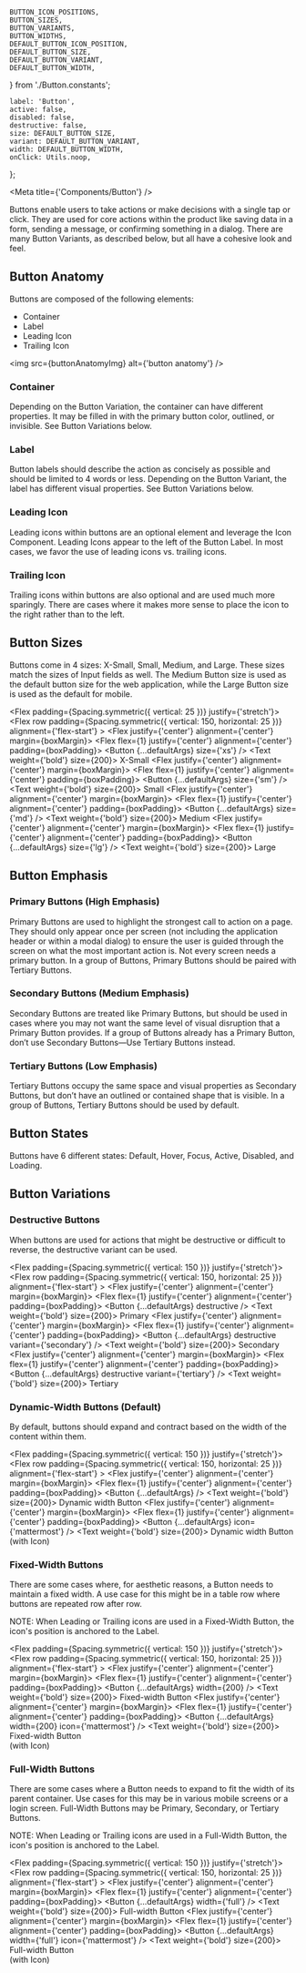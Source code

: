 

    BUTTON_ICON_POSITIONS,
    BUTTON_SIZES,
    BUTTON_VARIANTS,
    BUTTON_WIDTHS,
    DEFAULT_BUTTON_ICON_POSITION,
    DEFAULT_BUTTON_SIZE,
    DEFAULT_BUTTON_VARIANT,
    DEFAULT_BUTTON_WIDTH,
} from './Button.constants';

    label: 'Button',
    active: false,
    disabled: false,
    destructive: false,
    size: DEFAULT_BUTTON_SIZE,
    variant: DEFAULT_BUTTON_VARIANT,
    width: DEFAULT_BUTTON_WIDTH,
    onClick: Utils.noop,
};


<Meta title={'Components/Button'} />

<Title>Buttons</Title>

<Subtitle>
    Buttons enable users to take actions or make decisions with a single tap or click. They are used
    for core actions within the product like saving data in a form, sending a message, or confirming
    something in a dialog. There are many Button Variants, as described below, but all have a
    cohesive look and feel.
</Subtitle>

## Button Anatomy

Buttons are composed of the following elements:

-   Container
-   Label
-   Leading Icon
-   Trailing Icon

<img src={buttonAnatomyImg} alt={'button anatomy'} />

### Container

Depending on the Button Variation, the container can have different properties. It may be filled in with the primary
button color, outlined, or invisible. See Button Variations below.

### Label

Button labels should describe the action as concisely as possible and should be limited to 4 words or less. Depending on
the Button Variant, the label has different visual properties. See Button Variations below.

### Leading Icon

Leading icons within buttons are an optional element and leverage the Icon Component. Leading Icons appear to the left
of the Button Label. In most cases, we favor the use of leading icons vs. trailing icons.

### Trailing Icon

Trailing icons within buttons are also optional and are used much more sparingly. There are cases where it makes more
sense to place the icon to the right rather than to the left.

## Button Sizes

Buttons come in 4 sizes: X-Small, Small, Medium, and Large. These sizes match the sizes of Input fields as well. The
Medium Button size is used as the default button size for the web application, while the Large Button size is used
as the default for mobile.

<Flex padding={Spacing.symmetric({ vertical: 25 })} justify={'stretch'}>
    <Flex
        row
        padding={Spacing.symmetric({ vertical: 150, horizontal: 25 })}
        alignment={'flex-start'}
    >
        <Flex justify={'center'} alignment={'center'} margin={boxMargin}>
            <Shape backgroundColor={colors.neutral[100]} width={150} height={150}>
                <Flex flex={1} justify={'center'} alignment={'center'} padding={boxPadding}>
                    <Button {...defaultArgs} size={'xs'} />
                </Flex>
            </Shape>
            <Text weight={'bold'} size={200}>
                X-Small
            </Text>
        </Flex>
        <Flex justify={'center'} alignment={'center'} margin={boxMargin}>
            <Shape backgroundColor={colors.neutral[100]} width={150} height={150}>
                <Flex flex={1} justify={'center'} alignment={'center'} padding={boxPadding}>
                    <Button {...defaultArgs} size={'sm'} />
                </Flex>
            </Shape>
            <Text weight={'bold'} size={200}>
                Small
            </Text>
        </Flex>
        <Flex justify={'center'} alignment={'center'} margin={boxMargin}>
            <Shape backgroundColor={colors.neutral[100]} width={150} height={150}>
                <Flex flex={1} justify={'center'} alignment={'center'} padding={boxPadding}>
                    <Button {...defaultArgs} size={'md'} />
                </Flex>
            </Shape>
            <Text weight={'bold'} size={200}>
                Medium
            </Text>
        </Flex>
        <Flex justify={'center'} alignment={'center'} margin={boxMargin}>
            <Shape backgroundColor={colors.neutral[100]} width={150} height={150}>
                <Flex flex={1} justify={'center'} alignment={'center'} padding={boxPadding}>
                    <Button {...defaultArgs} size={'lg'} />
                </Flex>
            </Shape>
            <Text weight={'bold'} size={200}>
                Large
            </Text>
        </Flex>
    </Flex>
</Flex>

## Button Emphasis

### Primary Buttons (High Emphasis)

Primary Buttons are used to highlight the strongest call to action on a page. They should only appear once per screen
(not including the application header or within a modal dialog) to ensure the user is guided through the screen on what
the most important action is. Not every screen needs a primary button. In a group of Buttons, Primary Buttons should be
paired with Tertiary Buttons.

### Secondary Buttons (Medium Emphasis)

Secondary Buttons are treated like Primary Buttons, but should be used in cases where you may not want the same level of
visual disruption that a Primary Button provides. If a group of Buttons already has a Primary Button, don’t use
Secondary Buttons—Use Tertiary Buttons instead.

### Tertiary Buttons (Low Emphasis)

Tertiary Buttons occupy the same space and visual properties as Secondary Buttons, but don’t have an outlined or
contained shape that is visible. In a group of Buttons, Tertiary Buttons should be used by default.

## Button States

Buttons have 6 different states: Default, Hover, Focus, Active, Disabled, and Loading.

## Button Variations

### Destructive Buttons

When buttons are used for actions that might be destructive or difficult to reverse, the destructive variant can be used.

<Flex padding={Spacing.symmetric({ vertical: 150 })} justify={'stretch'}>
    <Flex
        row
        padding={Spacing.symmetric({ vertical: 150, horizontal: 25 })}
        alignment={'flex-start'}
    >
        <Flex justify={'center'} alignment={'center'} margin={boxMargin}>
            <Shape backgroundColor={colors.neutral[100]} width={150} height={150}>
                <Flex flex={1} justify={'center'} alignment={'center'} padding={boxPadding}>
                    <Button {...defaultArgs} destructive />
                </Flex>
            </Shape>
            <Text weight={'bold'} size={200}>
                Primary
            </Text>
        </Flex>
        <Flex justify={'center'} alignment={'center'} margin={boxMargin}>
            <Shape backgroundColor={colors.neutral[100]} width={150} height={150}>
                <Flex flex={1} justify={'center'} alignment={'center'} padding={boxPadding}>
                    <Button {...defaultArgs} destructive variant={'secondary'} />
                </Flex>
            </Shape>
            <Text weight={'bold'} size={200}>
                Secondary
            </Text>
        </Flex>
        <Flex justify={'center'} alignment={'center'} margin={boxMargin}>
            <Shape backgroundColor={colors.neutral[100]} width={150} height={150}>
                <Flex flex={1} justify={'center'} alignment={'center'} padding={boxPadding}>
                    <Button {...defaultArgs} destructive variant={'tertiary'} />
                </Flex>
            </Shape>
            <Text weight={'bold'} size={200}>
                Tertiary
            </Text>
        </Flex>
    </Flex>
</Flex>

### Dynamic-Width Buttons (Default)

By default, buttons should expand and contract based on the width of the content within them.

<Flex padding={Spacing.symmetric({ vertical: 150 })} justify={'stretch'}>
    <Flex
        row
        padding={Spacing.symmetric({ vertical: 150, horizontal: 25 })}
        alignment={'flex-start'}
    >
        <Flex justify={'center'} alignment={'center'} margin={boxMargin}>
            <Shape backgroundColor={colors.neutral[100]} width={350} height={150}>
                <Flex flex={1} justify={'center'} alignment={'center'} padding={boxPadding}>
                    <Button {...defaultArgs} />
                </Flex>
            </Shape>
            <Text weight={'bold'} size={200}>
                Dynamic width Button
            </Text>
        </Flex>
        <Flex justify={'center'} alignment={'center'} margin={boxMargin}>
            <Shape backgroundColor={colors.neutral[100]} width={350} height={150}>
                <Flex flex={1} justify={'center'} alignment={'center'} padding={boxPadding}>
                    <Button {...defaultArgs} icon={'mattermost'} />
                </Flex>
            </Shape>
            <Text weight={'bold'} size={200}>
                Dynamic width Button
                <br />
                (with Icon)
            </Text>
        </Flex>
    </Flex>
</Flex>

### Fixed-Width Buttons

There are some cases where, for aesthetic reasons, a Button needs to maintain a fixed width. A use case for this might
be in a table row where buttons are repeated row after row.

NOTE: When Leading or Trailing icons are used in a Fixed-Width Button, the icon's position is anchored to the Label.

<Flex padding={Spacing.symmetric({ vertical: 150 })} justify={'stretch'}>
    <Flex
        row
        padding={Spacing.symmetric({ vertical: 150, horizontal: 25 })}
        alignment={'flex-start'}
    >
        <Flex justify={'center'} alignment={'center'} margin={boxMargin}>
            <Shape backgroundColor={colors.neutral[100]} width={350} height={150}>
                <Flex flex={1} justify={'center'} alignment={'center'} padding={boxPadding}>
                    <Button {...defaultArgs} width={200} />
                </Flex>
            </Shape>
            <Text weight={'bold'} size={200}>
                Fixed-width Button
            </Text>
        </Flex>
        <Flex justify={'center'} alignment={'center'} margin={boxMargin}>
            <Shape backgroundColor={colors.neutral[100]} width={350} height={150}>
                <Flex flex={1} justify={'center'} alignment={'center'} padding={boxPadding}>
                    <Button {...defaultArgs} width={200} icon={'mattermost'} />
                </Flex>
            </Shape>
            <Text weight={'bold'} size={200}>
                Fixed-width Button
                <br />
                (with Icon)
            </Text>
        </Flex>
    </Flex>
</Flex>

### Full-Width Buttons

There are some cases where a Button needs to expand to fit the width of its parent container. Use cases for this may be
in various mobile screens or a login screen. Full-Width Buttons may be Primary, Secondary, or Tertiary Buttons.

NOTE: When Leading or Trailing icons are used in a Full-Width Button, the icon's position is anchored to the Label.

<Flex padding={Spacing.symmetric({ vertical: 150 })} justify={'stretch'}>
    <Flex
        row
        padding={Spacing.symmetric({ vertical: 150, horizontal: 25 })}
        alignment={'flex-start'}
    >
        <Flex justify={'center'} alignment={'center'} margin={boxMargin}>
            <Shape backgroundColor={colors.neutral[100]} width={350} height={150}>
                <Flex flex={1} justify={'center'} alignment={'center'} padding={boxPadding}>
                    <Button {...defaultArgs} width={'full'} />
                </Flex>
            </Shape>
            <Text weight={'bold'} size={200}>
                Full-width Button
            </Text>
        </Flex>
        <Flex justify={'center'} alignment={'center'} margin={boxMargin}>
            <Shape backgroundColor={colors.neutral[100]} width={350} height={150}>
                <Flex flex={1} justify={'center'} alignment={'center'} padding={boxPadding}>
                    <Button {...defaultArgs} width={'full'} icon={'mattermost'} />
                </Flex>
            </Shape>
            <Text weight={'bold'} size={200}>
                Full-width Button
                <br />
                (with Icon)
            </Text>
        </Flex>
    </Flex>
</Flex>

<ArgsTable of={Button} />

<Canvas hidden>
    <Story
        name="Default"
        args={{
            label: 'normal button',
            active: false,
            disabled: false,
            destructive: false,
            size: DEFAULT_BUTTON_SIZE,
            variant: DEFAULT_BUTTON_VARIANT,
            width: DEFAULT_BUTTON_WIDTH,
            icon: null,
            iconPosition: null,
        }}
        argTypes={{
            size: { options: BUTTON_SIZES, control: { type: 'select' } },
            variant: { options: BUTTON_VARIANTS, control: { type: 'select' } },
            width: { options: [...BUTTON_WIDTHS, 100, 200, 300, 400], control: { type: 'select' } },
            icon: { table: { disable: true } },
            iconPosition: { table: { disable: true } },
            className: { table: { disable: true } },
            onClick: { action: 'clicked' },
        }}
    >
        {(args) => <Button {...args} />}
    </Story>
    <Story
        name="Button with icon"
        args={{
            label: 'button with icon',
            active: false,
            disabled: false,
            destructive: false,
            size: DEFAULT_BUTTON_SIZE,
            variant: DEFAULT_BUTTON_VARIANT,
            width: DEFAULT_BUTTON_WIDTH,
            icon: DEFAULT_ICON_GLYPH,
            iconPosition: DEFAULT_BUTTON_ICON_POSITION,
        }}
        argTypes={{
            size: { options: BUTTON_SIZES, control: { type: 'select' } },
            variant: { options: BUTTON_VARIANTS, control: { type: 'select' } },
            width: { options: [...BUTTON_WIDTHS, 100, 200, 300, 400], control: { type: 'select' } },
            icon: { options: ICON_GLYPHS, control: { type: 'select' } },
            iconPosition: { options: BUTTON_ICON_POSITIONS, control: { type: 'select' } },
            className: { table: { disable: true } },
            onClick: { action: 'clicked' },
        }}
    >
        {(args) => <Button {...args} />}
    </Story>
</Canvas>
